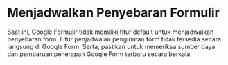 # Menjadwalkan Penyebaran Formulir

Saat ini, Google Formulir tidak memiliki fitur default untuk menjadwalkan penyebaran form. Fitur penjadwalan pengiriman form tidak tersedia secara langsung di Google Form. Serta, pastikan untuk memeriksa sumber daya dan pembaruan penerapan Google Form terbaru secara berkala. 

